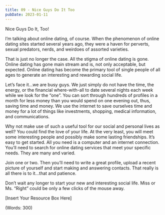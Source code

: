 ```yaml
---
title: 09 - Nice Guys Do It Too
pubDate: 2023-01-11
---
```


Nice Guys Do It, Too!


I’m talking about online dating, of course. When the phenomenon of online dating sites started several years ago, they were a haven for perverts, sexual predators, nerds, and weirdoes of assorted varieties.

That is just no longer the case. All the stigma of online dating is gone.  Online dating has gone main stream and is, not only acceptable, but expected. Online dating has become the primary tool of single people of all ages to generate an interesting and rewarding social life.

Let’s face it…we are busy guys. We just simply do not have the time, the energy, or the financial where-with-all to date several nights each week while we look for the “one”. You can sort through hundreds of profiles in a month for less money than you would spend on one evening out, thus, saving time and money. We use the internet to save ourselves time and money for a lot of things like investments, shopping, medical information, and communications.

Why not make use of such a useful tool for our social and personal lives as well? You could find the love of your life. At the very least, you will meet some interesting people and possibly make some lasting friendships.  It’s easy to get started. All you need is a computer and an internet connection. You’ll need to search for online dating services that meet your specific needs. They are many and varied.

Join one or two. Then you’ll need to write a great profile, upload a recent picture of yourself and start making and answering contacts. That really is all there is to it…that and patience.

Don’t wait any longer to start your new and interesting social life.  Miss or Ms. “Right” could be only a few clicks of the mouse away.  


[Insert Your Resource Box Here]

(Words: 300)